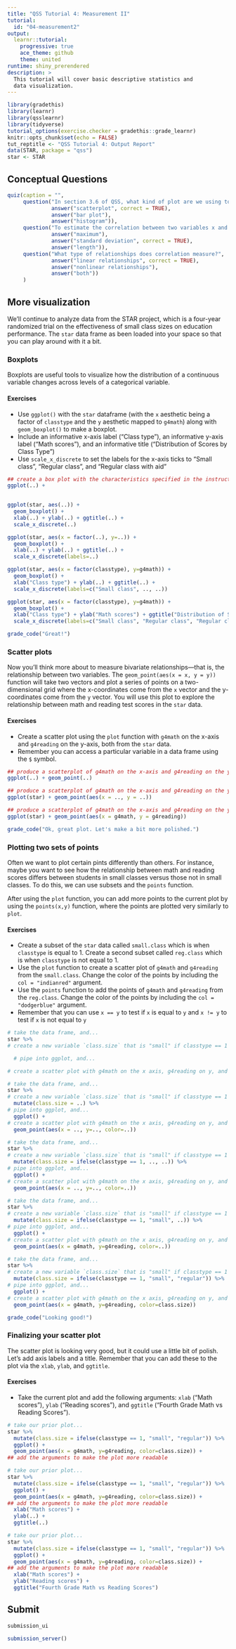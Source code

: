 ```yaml
---
title: "QSS Tutorial 4: Measurement II"
tutorial:
  id: "04-measurement2"
output:
  learnr::tutorial:
    progressive: true
    ace_theme: github
    theme: united
runtime: shiny_prerendered
description: >
  This tutorial will cover basic descriptive statistics and
  data visualization.
---
```


```r
library(gradethis)
library(learnr)
library(qsslearnr)
library(tidyverse)
tutorial_options(exercise.checker = gradethis::grade_learnr)
knitr::opts_chunk$set(echo = FALSE)
tut_reptitle <- "QSS Tutorial 4: Output Report"
data(STAR, package = "qss")
star <- STAR
```

## Conceptual Questions


```r
quiz(caption = "",
     question("In section 3.6 of QSS, what kind of plot are we using to visualize ideological differences between Democrats and Republicans?",
              answer("scatterplot", correct = TRUE),
              answer("bar plot"),
              answer("histogram")),
     question("To estimate the correlation between two variables x and y, we need to know the mean of each as well as the:",
              answer("maximum"),
              answer("standard deviation", correct = TRUE),
              answer("length")),
     question("What type of relationships does correlation measure?",
              answer("linear relationships", correct = TRUE),
              answer("nonlinear relationships"),
              answer("both"))
     )
```



## More visualization


We'll continue to analyze data from the STAR project, which is a four-year randomized trial on the effectiveness of small class sizes on education performance. The `star` data frame as been loaded into your space so that you can play around with it a bit.

### Boxplots

Boxplots are useful tools to visualize how the distribution of a continuous variable changes across levels of a categorical variable. 



#### Exercises

- Use `ggplot()` with the `star` dataframe (with the `x` aesthetic being a factor of `classtype` and the `y` aesthetic mapped to `g4math`) along with `geom_boxplot()` to make a boxplot.
- Include an informative x-axis label ("Class type"), an informative y-axis label ("Math scores"), and an informative title ("Distribution of Scores by Class Type")
- Use `scale_x_discrete` to set the labels for the x-axis ticks to "Small class", "Regular class", and "Regular class with aid"


```r
## create a box plot with the characteristics specified in the instructions
ggplot(..) + 
  
```

```r
ggplot(star, aes(..)) +
  geom_boxplot() + 
  xlab(..) + ylab(..) + ggtitle(..) +
  scale_x_discrete(..)
```

```r
ggplot(star, aes(x = factor(..), y=..)) +
  geom_boxplot() + 
  xlab(..) + ylab(..) + ggtitle(..) +
  scale_x_discrete(labels=..)
```


```r
ggplot(star, aes(x = factor(classtype), y=g4math)) +
  geom_boxplot() + 
  xlab("Class type") + ylab(..) + ggtitle(..) +
  scale_x_discrete(labels=c("Small class", .., ..))
```


```r
ggplot(star, aes(x = factor(classtype), y=g4math)) +
  geom_boxplot() + 
  xlab("Class type") + ylab("Math scores") + ggtitle("Distribution of Scores by Class Type") +
  scale_x_discrete(labels=c("Small class", "Regular class", "Regular class with aid"))
```


```r
grade_code("Great!")
```


### Scatter plots

Now you'll think more about to measure bivariate relationships---that is, the relationship between two variables. The `geom_point(aes(x = x, y = y))` function will take two vectors and plot a series of points on a two-dimensional grid where the x-coordinates come from the `x` vector and the y-coordinates come from the `y` vector. You will use this plot to explore the relationship between math and reading test scores in the `star` data.

#### Exercises
- Create a scatter plot using the `plot` function with `g4math` on the x-axis and `g4reading` on the y-axis, both from the `star` data.
- Remember you can access a particular variable in a data frame using the `$` symbol.

```r
## produce a scatterplot of g4math on the x-axis and g4reading on the y-axis
ggplot(..) + geom_point(..)
```

```r
## produce a scatterplot of g4math on the x-axis and g4reading on the y-axis
ggplot(star) + geom_point(aes(x = .., y = ..))
```


```r
## produce a scatterplot of g4math on the x-axis and g4reading on the y-axis
ggplot(star) + geom_point(aes(x = g4math, y = g4reading))
```

```r
grade_code("Ok, great plot. Let's make a bit more polished.")
```


### Plotting two sets of points

Often we want to plot certain pints differently than others. For instance, maybe you want to see how the relationship between math and reading scores differs between students in small classes versus those not in small classes. To do this, we can use subsets and the `points` function.

After using the `plot` function, you can add more points to the current plot by using the `points(x,y)` function, where the points are plotted very similarly to `plot`.

#### Exercises

- Create a subset of the `star` data called `small.class` which is when `classtype` is equal to 1. Create a second subset called `reg.class` which is when `classtype` is not equal to 1.
- Use the `plot` function to create a scatter plot of `g4math` and `g4reading` from the `small.class`. Change the color of the points by including the `col = "indianred"` argument.
- Use the `points` function to add the points of `g4math` and `g4reading` from the `reg.class`. Change the color of the points by including the `col = "dodgerblue"` argument.
- Remember that you can use `x == y` to test if `x` is equal to `y` and `x != y` to test if `x` is not equal to `y`

```r
# take the data frame, and...
star %>% 
# create a new variable `class.size` that is "small" if classtype == 1 and "regular" if not, and...

  # pipe into ggplot, and...

# create a scatter plot with g4math on the x axis, g4reading on y, and class.size as color  


```

```r
# take the data frame, and...
star %>% 
# create a new variable `class.size` that is "small" if classtype == 1 and "regular" if not, and...
  mutate(class.size = ..) %>%
# pipe into ggplot, and...
  ggplot() + 
# create a scatter plot with g4math on the x axis, g4reading on y, and class.size as color  
  geom_point(aes(x = .., y=.., color=..))
```

```r
# take the data frame, and...
star %>% 
# create a new variable `class.size` that is "small" if classtype == 1 and "regular" if not, and...
  mutate(class.size = ifelse(classtype == 1, .., ..)) %>%
# pipe into ggplot, and...
  ggplot() + 
# create a scatter plot with g4math on the x axis, g4reading on y, and class.size as color  
  geom_point(aes(x = .., y=.., color=..))
```


```r
# take the data frame, and...
star %>% 
# create a new variable `class.size` that is "small" if classtype == 1 and "regular" if not, and...
  mutate(class.size = ifelse(classtype == 1, "small", ..)) %>%
# pipe into ggplot, and...
  ggplot() + 
# create a scatter plot with g4math on the x axis, g4reading on y, and class.size as color  
  geom_point(aes(x = g4math, y=g4reading, color=..))
```


```r
# take the data frame, and...
star %>% 
# create a new variable `class.size` that is "small" if classtype == 1 and "regular" if not, and...
  mutate(class.size = ifelse(classtype == 1, "small", "regular")) %>%
# pipe into ggplot, and...
  ggplot() + 
# create a scatter plot with g4math on the x axis, g4reading on y, and class.size as color  
  geom_point(aes(x = g4math, y=g4reading, color=class.size))
```


```r
grade_code("Looking good!")
```

### Finalizing your scatter plot

The scatter plot is looking very good, but it could use a little bit of polish. Let's add axis labels and a title. Remember that you can add these to the plot via the `xlab`, `ylab`, and `ggtitle`.

#### Exercises
- Take the current plot and add the following arguments: `xlab` ("Math scores"), `ylab` ("Reading scores"), and `ggtitle` ("Fourth Grade Math vs Reading Scores").

```r
# take our prior plot...
star %>% 
  mutate(class.size = ifelse(classtype == 1, "small", "regular")) %>%
  ggplot() + 
  geom_point(aes(x = g4math, y=g4reading, color=class.size)) +
## add the arguments to make the plot more readable
```

```r
# take our prior plot...
star %>% 
  mutate(class.size = ifelse(classtype == 1, "small", "regular")) %>%
  ggplot() + 
  geom_point(aes(x = g4math, y=g4reading, color=class.size)) +
## add the arguments to make the plot more readable
  xlab("Math scores") +
  ylab(..) +
  ggtitle(..)
```


```r
# take our prior plot...
star %>% 
  mutate(class.size = ifelse(classtype == 1, "small", "regular")) %>%
  ggplot() + 
  geom_point(aes(x = g4math, y=g4reading, color=class.size)) +
## add the arguments to make the plot more readable
  xlab("Math scores") +
  ylab("Reading scores") +
  ggtitle("Fourth Grade Math vs Reading Scores")
```

## Submit

```r
submission_ui
```

```r
submission_server()
```
